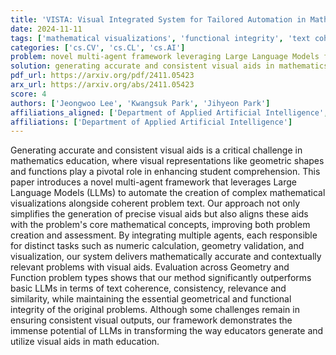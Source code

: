 ```yaml
---
title: 'VISTA: Visual Integrated System for Tailored Automation in Math Problem Generation Using LLM'
date: 2024-11-11
tags: ['mathematical visualizations', 'functional integrity', 'text coherence', 'Large Language Models', 'relevance', 'geometric shapes', 'visualization', 'visual aids', 'geometry validation', 'mathematics education', 'problem creation', 'assessment', 'consistency', 'multi-agent framework', 'numeric calculation']
categories: ['cs.CV', 'cs.CL', 'cs.AI']
problem: novel multi-agent framework leveraging Large Language Models for automated creation of mathematical visualizations
solution: generating accurate and consistent visual aids in mathematics education
pdf_url: https://arxiv.org/pdf/2411.05423
arx_url: https://arxiv.org/abs/2411.05423
score: 4
authors: ['Jeongwoo Lee', 'Kwangsuk Park', 'Jihyeon Park']
affiliations_aligned: ['Department of Applied Artificial Intelligence', 'Department of Applied Artificial Intelligence', 'Department of Applied Artificial Intelligence']
affiliations: ['Department of Applied Artificial Intelligence']
---
```



Generating accurate and consistent visual aids is a critical challenge in mathematics education, where visual representations like geometric shapes and functions play a pivotal role in enhancing student comprehension. This paper introduces a novel multi-agent framework that leverages Large Language Models (LLMs) to automate the creation of complex mathematical visualizations alongside coherent problem text. Our approach not only simplifies the generation of precise visual aids but also aligns these aids with the problem's core mathematical concepts, improving both problem creation and assessment. By integrating multiple agents, each responsible for distinct tasks such as numeric calculation, geometry validation, and visualization, our system delivers mathematically accurate and contextually relevant problems with visual aids. Evaluation across Geometry and Function problem types shows that our method significantly outperforms basic LLMs in terms of text coherence, consistency, relevance and similarity, while maintaining the essential geometrical and functional integrity of the original problems. Although some challenges remain in ensuring consistent visual outputs, our framework demonstrates the immense potential of LLMs in transforming the way educators generate and utilize visual aids in math education.